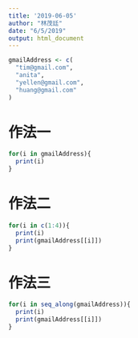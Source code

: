 ```yaml
---
title: '2019-06-05'
author: "林茂廷"
date: "6/5/2019"
output: html_document
---
```


```r
gmailAddress <- c(
  "tim@gmail.com",
  "anita",
  "yellen@gmail.com",
  "huang@gmail.com"
)
```


# 作法一
```r
for(i in gmailAddress){
  print(i)
}
```
# 作法二
```r
for(i in c(1:4)){
  print(i)
  print(gmailAddress[[i]])
}
```
# 作法三
```r
for(i in seq_along(gmailAddress)){
  print(i)
  print(gmailAddress[[i]])
}
```



